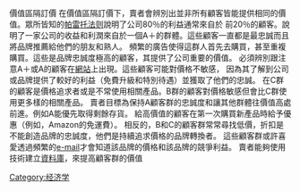 {{Unreferenced|time=2019-03-30T11:40:37+00:00}}
價值區隔訂價
在價值區隔訂價下，賣者會辨別出並非所有顧客皆能提供相同的價值。眾所皆知的[[帕雷托法则|帕雷托法则]]說明了公司80％的利益通常來自於
前20％的顧客。說明了一家公司的收益和利潤來自於一個A＋的群體。這些顧客一直都是最忠誠而且將品牌推薦給他們的朋友和熟人。
頻繁的廣告使得這群人首先去購買，甚至重複購買。這些是品牌忠誠度極高的顧客，其提供了公司重要的價值。
必須辨別跟注意A＋或A的顧客在[[網站|網站]]上出現。這些顧客可能對價格不敏感，
因為其了解到公司或品牌提供了較好的利益（免費升級和特別待遇）並獲取了他們的忠誠。
在C群的顧客是價格追求者或是不常使用相關產品。B群的顧客對價格敏感但會比C群使用更多樣的相關產品。
賣者目標為保持A顧客群的忠誠度和讓其他群體往價值高處前進。例如A能優先取得剩餘存貨。
給高價值的顧客在第一次購買新產品時給予優惠（例如，Amazon的免運費）。
相反的，B和C的顧客群常常尋找低價，折扣是不能創造品牌的忠誠度，他們是持續追求價格的品牌轉換者。
這些顧客群或許喜愛透過頻繁的[[e-mail|e-mail]]才會知道該品牌的價格和該品牌的競爭利益。
賣者能夠使用技術建立[[資料庫|資料庫]]，來提高顧客群的價值
[[Category:经济学|Category:经济学]]